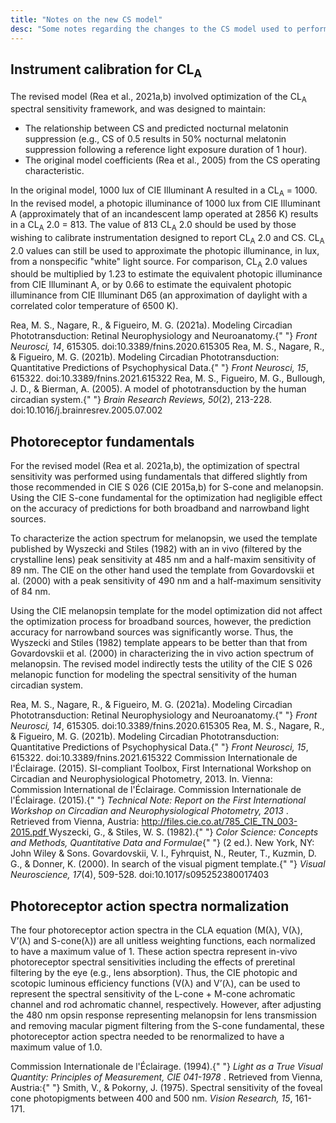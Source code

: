 ```yaml
---
title: "Notes on the new CS model"
desc: "Some notes regarding the changes to the CS model used to perform calculations with the new CS Calculator 2.0, with respect to the original CS Calculator."
---
```


## Instrument calibration for CL<sub>A</sub>

The revised model (Rea et al., 2021a,b) involved optimization of the CL<sub>A</sub> spectral sensitivity framework, and was designed to maintain:

- The relationship between CS and predicted nocturnal melatonin suppression (e.g., CS of 0.5 results in 50% nocturnal melatonin suppression following a reference light exposure duration of 1 hour).
- The original model coefficients (Rea et al., 2005) from the CS operating characteristic.

In the original model, 1000 lux of CIE Illuminant A resulted in a CL<sub>A</sub> = 1000. In the revised model, a photopic illuminance of 1000 lux from CIE Illuminant A (approximately that of an incandescent lamp operated at 2856 K) results in a CL<sub>A</sub> 2.0 = 813. The value of 813 CL<sub>A</sub> 2.0 should be used by those wishing to calibrate instrumentation designed to report CL<sub>A</sub> 2.0 and CS. CL<sub>A</sub> 2.0 values can still be used to approximate the photopic illuminance, in lux, from a nonspecific "white" light source. For comparison, CL<sub>A</sub> 2.0 values should be multiplied by 1.23 to estimate the equivalent photopic illuminance from CIE Illuminant A, or by 0.66 to estimate the equivalent photopic illuminance from CIE Illuminant D65 (an approximation of daylight with a correlated color temperature of 6500 K).

<References>
  <Reference>
    Rea, M. S., Nagare, R., & Figueiro, M. G. (2021a). Modeling Circadian
    Phototransduction: Retinal Neurophysiology and Neuroanatomy.{" "}
    <i>Front Neurosci, 14</i>, 615305. doi:10.3389/fnins.2020.615305
  </Reference>
  <Reference>
    Rea, M. S., Nagare, R., & Figueiro, M. G. (2021b). Modeling Circadian
    Phototransduction: Quantitative Predictions of Psychophysical Data.{" "}
    <i>Front Neurosci, 15</i>, 615322. doi:10.3389/fnins.2021.615322
  </Reference>
  <Reference>
    Rea, M. S., Figueiro, M. G., Bullough, J. D., & Bierman, A. (2005). A model
    of phototransduction by the human circadian system.{" "}
    <i>Brain Research Reviews, 50</i>(2), 213-228.
    doi:10.1016/j.brainresrev.2005.07.002
  </Reference>
</References>

## Photoreceptor fundamentals

For the revised model (Rea et al. 2021a,b), the optimization of spectral sensitivity was performed using fundamentals that differed slightly from those recommended in CIE S 026 (CIE 2015a,b) for S-cone and melanopsin. Using the CIE S-cone fundamental for the optimization had negligible effect on the accuracy of predictions for both broadband and narrowband light sources.

To characterize the action spectrum for melanopsin, we used the template published by Wyszecki and Stiles (1982) with an in vivo (filtered by the crystalline lens) peak sensitivity at 485 nm and a half-maxim sensitivity of 89 nm. The CIE on the other hand used the template from Govardovskii et al. (2000) with a peak sensitivity of 490 nm and a half-maximum sensitivity of 84 nm.

Using the CIE melanopsin template for the model optimization did not affect the optimization process for broadband sources, however, the prediction accuracy for narrowband sources was significantly worse. Thus, the Wyszecki and Stiles (1982) template appears to be better than that from Govardovskii et al. (2000) in characterizing the in vivo action spectrum of melanopsin. The revised model indirectly tests the utility of the CIE S 026 melanopic function for modeling the spectral sensitivity of the human circadian system.

<References>
  <Reference>
    Rea, M. S., Nagare, R., & Figueiro, M. G. (2021a). Modeling Circadian
    Phototransduction: Retinal Neurophysiology and Neuroanatomy.{" "}
    <i>Front Neurosci, 14</i>, 615305. doi:10.3389/fnins.2020.615305
  </Reference>
  <Reference>
    Rea, M. S., Nagare, R., & Figueiro, M. G. (2021b). Modeling Circadian
    Phototransduction: Quantitative Predictions of Psychophysical Data.{" "}
    <i>Front Neurosci, 15</i>, 615322. doi:10.3389/fnins.2021.615322
  </Reference>
  <Reference>
    Commission Internationale de l'Éclairage. (2015). SI-compliant Toolbox,
    First International Workshop on Circadian and Neurophysiological Photometry,
    2013. In. Vienna: Commission International de l'Éclairage.
  </Reference>
  <Reference>
    Commission Internationale de l'Éclairage. (2015).{" "}
    <i>
      Technical Note: Report on the First International Workshop on Circadian
      and Neurophysiological Photometry, 2013
    </i>
    . Retrieved from Vienna, Austria: <a
      target="_blank"
      href="http://files.cie.co.at/785_CIE_TN_003-2015.pdf"
    >
      http://files.cie.co.at/785_CIE_TN_003-2015.pdf
    </a>
  </Reference>
  <Reference>
    Wyszecki, G., & Stiles, W. S. (1982).{" "}
    <i>Color Science: Concepts and Methods, Quantitative Data and Formulae</i>{" "}
    (2 ed.). New York, NY: John Wiley & Sons.
  </Reference>
  <Reference>
    Govardovskii, V. I., Fyhrquist, N., Reuter, T., Kuzmin, D. G., & Donner, K.
    (2000). In search of the visual pigment template.{" "}
    <i>Visual Neuroscience, 17</i>(4), 509-528. doi:10.1017/s095252380017403
  </Reference>
</References>

## Photoreceptor action spectra normalization

The four photoreceptor action spectra in the CLA equation (M(λ), V(λ), V’(λ) and S-cone(λ)) are all unitless weighting functions, each normalized to have a maximum value of 1. These action spectra represent in-vivo photoreceptor spectral sensitivities including the effects of preretinal filtering by the eye (e.g., lens absorption). Thus, the CIE photopic and scotopic luminous efficiency functions (V(λ) and V’(λ), can be used to represent the spectral sensitivity of the L-cone + M-cone achromatic channel and rod achromatic channel, respectively. However, after adjusting the 480 nm opsin response representing melanopsin for lens transmission and removing macular pigment filtering from the S-cone fundamental, these photoreceptor action spectra needed to be renormalized to have a maximum value of 1.0.

<References>
  <Reference>
    Commission Internationale de l'Éclairage. (1994).{" "}
    <i>
      Light as a True Visual Quantity: Principles of Measurement, CIE 041-1978
    </i>
    . Retrieved from Vienna, Austria:{" "}
  </Reference>
  <Reference>
    Smith, V., & Pokorny, J. (1975). Spectral sensitivity of the foveal cone
    photopigments between 400 and 500 nm. <i>Vision Research, 15</i>, 161-171.
  </Reference>
</References>
